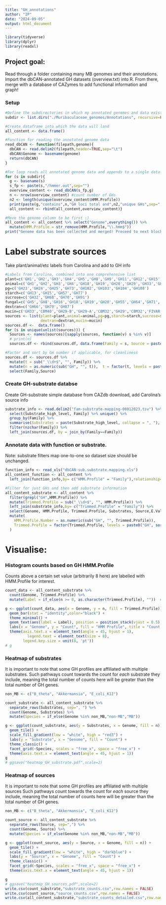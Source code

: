 ```yaml
---
title: "GH_annotations"
author: "IP"
date: "2024-09-05"
output: html_document
---
```


```r
library(tidyverse)
library(dplyr)
library(readxl)
```

## Project goal: 
Read through a folder containing many MB genomes and their annotations.
Import the dbCAN-annotated GH datasets (overview.txt) into R.
From there, merge with a database of CAZymes to add functional information and graph!

### Setup
```r
#Define the subdirectories in which my annotated genomes and data exist
subdir <- list.dirs("./Muribaculaceae_genomes/Annotations", recursive=FALSE)

#Create dataframe into which the data will land
all_content <- data.frame()

#Function for reading the annotated genome data
read_dbCAN <- function(filepath,genome){
  dbCAN <- read.delim2(filepath,header=TRUE,sep="\t")
  dbCAN$Genome <- basename(genome)
  return(dbCAN)
}

#For loop reads all annotated genome data and appends to a single dataframe
for (s in subdir){
  g <- basename(s)
  s_fp <- paste(s,"/hmmer.out",sep="")
  overview_content <- read_dbCAN(s_fp,g)
  n <- nrow(overview_content) #count number of GHs
  n2 <- length(unique(overview_content$HMM.Profile))
  print(paste(g,"contains",n,"GH loci total and",n2,"unique GHs",sep=" "))
  all_content <- rbind(all_content,overview_content)}

#Move the genome column to be first :)
all_content <- all_content %>% select("Genome",everything()) %>%
  mutate(HMM.Profile = str_remove(HMM.Profile,"\\.hmm$"))
print("Genome data has been collected and merged! Proceed to next block.")
```

# Label substrate sources
Take plant/animal/etc labels from Carolina and add to GH info
```r
#Labels from Carolina, combined into one comprehensive list
plant=c('GH1','GH2','GH3','GH4','GH5','GH8','GH9','GH11','GH12','GH15','GH16','GH17','GH26','GH27','GH28','GH29','GH36','GH39','GH43','GH44','GH48','GH51','GH53','GH55','GH67','GH74','GH78','GH93','GH94','GH95','GH115','GH117','GH121','PL1','PL2','PL6','PL7','PL9','PL11','PL15','PL22')
animal=c('GH1','GH2','GH3','GH4','GH18','GH19','GH20','GH29','GH33','GH38','GH58','GH79','GH84','GH85','GH88','GH89','GH92','GH95','GH98','GH99','GH101','GH105','GH109','GH110','GH113','PL6', 'PL8','PL12','PL13','PL21')
pg=c('GH23','GH24','GH25','GH73','GH102','GH103','GH104','GH108')
starch=c('GH13','GH15','GH57','GH77')
sucrose=c('GH32','GH68','GH70','GH91')
fungal=c('GH5','GH8','GH16','GH18','GH19','GH20','GH55','GH64','GH71','GH81')
dextran=c('GH66','GH70','GH87')
mucin=c('GH33','CBM40','GH29-B','GH29-A','CBM32','GH29','CBM32','FIVAR','GHnc','GH95','CBM51','GH101','GH129','GH20','GH2','GH42','GH84','GH89','UNK','Fn3')
sources <- list(plant=plant,animal=animal,pg=pg,starch=starch,sucrose=sucrose,fungal=fungal,
                dextran=dextran,mucin=mucin)
sources.df <-  data.frame()
for (s in unique(unlist(sources))) {
  Sources <- names(sources)[sapply(sources, function(v) s %in% v)]
  # print(n)
  sources.df <- rbind(sources.df, data.frame(Family = s, Source = paste(Sources, collapse = ","), stringsAsFactors = FALSE))}

#Factor and sort by GH number if applicable, for cleanliness
sources.df <- sources.df %>%
  mutate(t = sub("_\\d+$", "", Family)) %>%
  mutate(n = as.numeric(sub("GH", "", t)),  t = factor(t, levels = paste0("GH", sort(unique(n))))) %>%
  select(Family,Source)
```

### Create GH-substrate databse
Create GH-substrate simple database from CAZdb download, add Carolina's source info
```r
substrate_info <- read.delim2("fam-substrate-mapping-08012023.tsv") %>%
  select(Substrate_high_level, Family) %>% unique() %>%
  group_by(Family) %>%
  summarise(Substrates = paste(Substrate_high_level, collapse = ", "), .groups = 'drop') %>%
  filter(nzchar(Family)) %>%
  left_join(sources.df, by = join_by(Family==Family))
```

### Annotate data with function or substrate.
Note: substrate filters map one-to-one so dataset size should be unchanged.
```r
function_info <- read_xls("dbCAN-sub.substrate.mapping.xls")
all_content_function <- all_content %>%
  left_join(function_info,by= c("HMM.Profile" = "Family"),relationship="many-to-many")

#Filter for just GHs and then add substrate information
all_content_substrate <- all_content %>%
  filter(grepl("GH",HMM.Profile)) %>%
  mutate(Trimmed.Profile = sub("_\\d+$", "", HMM.Profile)) %>%
  left_join(substrate_info,by= c("Trimmed.Profile" = "Family")) %>%
  select(Genome, HMM.Profile, Trimmed.Profile, Substrates, Source,E.Value, Coverage) %>%
  mutate(
    HMM.Profile.Number = as.numeric(sub("GH", "", Trimmed.Profile)),  
    Trimmed.Profile = factor(Trimmed.Profile, levels = paste0("GH", sort(unique(HMM.Profile.Number))))
  )

```

# Visualise:
### Histogram counts based on GH HMM.Profile
Counts above a certain set value (arbitrarily 8 here) are labelled with HMM.Profile for interest.
```r
count_data <- all_content_substrate %>%
  count(Genome, Trimmed.Profile) %>%
  mutate(Label = if_else(n >= 8, as.character(Trimmed.Profile), ""))  # Create labels only for counts > 10

g <- ggplot(count_data, aes(x = Genome, y = n, fill = Trimmed.Profile)) +
  geom_bar(stat = "identity",color="black") +
  theme_minimal() +
  geom_text(aes(label = Label), position = position_stack(vjust = 0.5), color = "white",size=2) +  
  labs(x = "Genome", y = "Count", fill = "HMM Profile", title = "Count of Each HMM Profile by Genome") +
  theme(axis.text.x = element_text(angle = 45, hjust = 1),
          legend.text = element_text(size = 8),
        legend.key.size = unit(8, 'pt'))
# g
```

### Heatmap of substrates
It is important to note that some GH profiles are affiliated with multiple substrates. Such pathways count towards the count for *each* substrate they include, meaning the total number of counts here will be greater than the total number of GH genes.
```r
non_MB <- c("B_theta", "Akkermansia", "E_coli_K12")

count_substrate <- all_content_substrate %>%
  separate_rows(Substrates, sep=", ") %>%
  count(Genome, Substrates) %>%
  mutate(Species = if_else(Genome %in% non_MB,"non-MB","MB"))

g <- ggplot(count_substrate, aes(y = Substrates, x = Genome, fill = n)) +
  geom_tile() +
  scale_fill_gradient(low = "white", high = "red3") +
  labs(y = "Substrate", x = "Genome", fill = "Count") +
  theme_classic() +
  facet_grid(~Species, scales = "free_x", space = "free_x") +
  theme(axis.text.x = element_text(angle = 45, hjust = 1))
g
# ggsave("heatmap_GH_substrate.pdf",scale=2)

```

### Heatmap of sources
It is important to note that some GH profiles are affiliated with multiple sources Such pathways count towards the count for *each* source they include, meaning the total number of counts here will be greater than the total number of GH genes.
```r
non_MB <- c("B_theta", "Akkermansia", "E_coli_K12")

count_source <- all_content_substrate %>%
  separate_rows(Source, sep=",") %>%
  count(Genome, Source) %>%
  mutate(Species = if_else(Genome %in% non_MB,"non-MB","MB"))

g <- ggplot(count_source, aes(y = Source, x = Genome, fill = n)) +
  geom_tile() +
  scale_fill_gradient(low = "white", high = "darkblue") +
  labs(y = "Source", x = "Genome", fill = "Count") +
  theme_classic() +
  facet_grid(~Species, scales = "free_x", space = "free_x") +
  theme(axis.text.x = element_text(angle = 45, hjust = 1))

g
# ggsave("heatmap_GH_sources.pdf",scale=2)
write.csv(count_substrate,"substrate_counts.csv",row.names = FALSE)
write.csv(count_source,"source_counts.csv",row.names = FALSE)
write.csv(all_content_substrate,"substrate_counts_detailed.csv",row.names = FALSE)


```